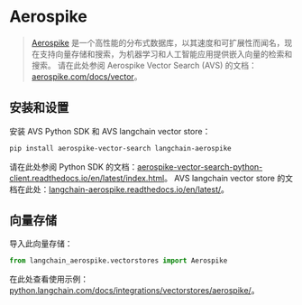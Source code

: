 # Aerospike

>[Aerospike](https://aerospike.com/docs/vector) 是一个高性能的分布式数据库，以其速度和可扩展性而闻名，现在支持向量存储和搜索，为机器学习和人工智能应用提供嵌入向量的检索和搜索。
> 请在此处参阅 Aerospike Vector Search (AVS) 的文档：[aerospike.com/docs/vector](https://aerospike.com/docs/vector)。

## 安装和设置

安装 AVS Python SDK 和 AVS langchain vector store：

```bash
pip install aerospike-vector-search langchain-aerospike
```

请在此处参阅 Python SDK 的文档：[aerospike-vector-search-python-client.readthedocs.io/en/latest/index.html](https://aerospike-vector-search-python-client.readthedocs.io/en/latest/index.html)。
AVS langchain vector store 的文档在此处：[langchain-aerospike.readthedocs.io/en/latest/](https://langchain-aerospike.readthedocs.io/en/latest/)。

## 向量存储

导入此向量存储：

```python
from langchain_aerospike.vectorstores import Aerospike
```

在此处查看使用示例：[python.langchain.com/docs/integrations/vectorstores/aerospike/](https://python.langchain.com/docs/integrations/vectorstores/aerospike/)。